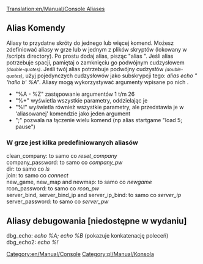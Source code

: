 [[Translation:en/Manual/Console Aliases]]


== Alias Komendy ==
Aliasy to przydatne skróty do jednego lub więcej komend. Możesz zdefiniować aliasy w grze lub w jednym z plików skryptów (lokowany w <OpenTTD installation>/scripts directory). Po prostu dodaj alias, pisząc "alias <whateveryouwant>". Jeśli alias potrzebuje spacji, pamiętaj o zamknięciu go podwójnym cudzysłowem <small>''(double-quotes)''</small>. Jeśli twój alias potrzebuje podwójny cudzysłów <small>''(double-quotes)''</small>, użyj pojedynczych cudzysłowów jako subskrypcji tego: ''alias echo " 'hallo b' %A"''.
Aliasy mogą wykorzystywać argumenty wpisane po nich .
*"%A - %Z" zastępowanie argumentów 1 t/m 26
*"%+" wyświetla wszystkie parametry, oddzielając je
*"%!" wyświetla również wszystkie parametry, ale przedstawia je w 'aliasowanej' komendzie jako jeden argument
*";" pozwala na łączenie wielu komend (np alias startgame "load 5; pause")

===<span id="There_are_a_few_predefined_aliases_ingame" title="There are a few predefined aliases ingame">W grze jest kilka predefiniowanych aliasów</span>===
; clean_company: to samo co ''reset_company''
; company_password: to samo co ''company_pw''
; dir: to samo co ''ls''
; join: to samo co ''connect''
; new_game, new_map and newmap: to samo co ''newgame''
; rcon_password: to samo co ''rcon_pw''
; server_bind, server_bind_ip and server_ip_bind: to samo co ''server_ip''
; server_password: to samo co ''server_pw''

==<span title="Debug aliases [not available in release]" id="Debug_aliases_.5Bnot_available_in_release.5D">Aliasy debugowania [niedostępne w wydaniu]</span>==
; dbg_echo: ''echo %A; echo %B'' (pokazuje konkatenację poleceń)
; dbg_echo2: ''echo %!''

[[Category:en/Manual/Console]] [[Category:pl/Manual/Konsola]]